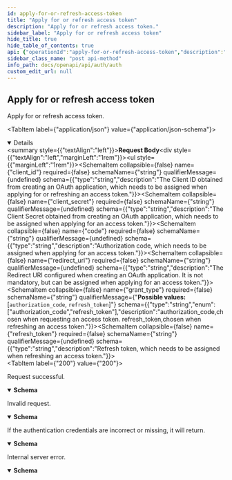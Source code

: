 ```yaml
---
id: apply-for-or-refresh-access-token
title: "Apply for or refresh access token"
description: "Apply for or refresh access token."
sidebar_label: "Apply for or refresh access token"
hide_title: true
hide_table_of_contents: true
api: {"operationId":"apply-for-or-refresh-access-token","description":"Apply for or refresh access token.","requestBody":{"content":{"application/json":{"schema":{"type":"object","properties":{"client_id":{"type":"string","description":"The Client ID obtained from creating an OAuth application, which needs to be assigned when applying for or refreshing an access token."},"client_secret":{"type":"string","description":"The Client Secret obtained from creating an OAuth application, which needs to be assigned when applying for an access token."},"code":{"type":"string","description":"Authorization code, which needs to be assigned when applying for an access token."},"redirect_uri":{"type":"string","description":"The Redirect URI configured when creating an OAuth application. It is not mandatory, but can be assigned when applying for an access token."},"grant_type":{"type":"string","enum":["authorization_code","refresh_token"],"description":"authorization_code,chosen when requesting an access token. refresh_token,chosen when refreshing an access token."},"refresh_token":{"type":"string","description":"Refresh token, which needs to be assigned when refreshing an access token."}}}}}},"responses":{"200":{"description":"Request successful.","content":{"application/json":{"schema":{"type":"object","properties":{"access_token":{"type":"string","description":"The \"Access token\" (valid for 1 day)."},"refresh_token":{"type":"string","description":"The \"Refresh token\" used to refresh the access token (valid for 30 days)."},"expires_in":{"type":"integer","description":"The expiration time of the access token, measured in seconds."},"scope":{"type":"string","description":"The Open API scopes that the OAuth application can access, separated by commas."},"token_type":{"type":"string","description":"The type of access token."},"user_id":{"type":"string","description":"The bot ID of the access token."},"email":{"type":"string","description":"The bot email of the access token."}},"title":"ApplyTokenSuccessResponse"}}}},"400":{"description":"Invalid request.","content":{"application/json":{"schema":{"type":"object","properties":{"error":{"type":"string","description":"The error message for the current request."},"error_description":{"type":"string","description":"The detailed error information for the current request."}},"title":"BadResponse"}}}},"401":{"description":"If the authentication credentials are incorrect or missing, it will return.","content":{"application/json":{"schema":{"type":"object","properties":{"error":{"type":"string","description":"The error message for the current request."},"error_description":{"type":"string","description":"The detailed error information for the current request."}},"title":"BadResponse"}}}},"500":{"description":"Internal server error.","content":{"application/json":{"schema":{"type":"object","properties":{"error":{"type":"string","description":"The error message for the current request."},"error_description":{"type":"string","description":"The detailed error information for the current request."}},"title":"BadResponse"}}}}},"method":"post","path":"/oauth2/token","servers":[{"url":"https://your-domain"},{"url":"http://your-domain"}],"jsonRequestBodyExample":{"client_id":"string","client_secret":"string","code":"string","redirect_uri":"string","grant_type":"authorization_code","refresh_token":"string"},"info":{"title":"Auth","version":"1.0","description":"The ONES REST API utilizes the standard OAuth 2.0 authorization mechanism to provide secure user authorization and access tokens for third-party applications to access protected resources. OAuth 2.0 enables third-party applications to obtain limited and revocable access privileges in a secure and controlled manner, without directly using user credentials. This authorization mechanism offers a flexible and reliable way for third-party applications to securely interact with the ONES system and obtain the necessary resource access permissions.\n"},"postman":{"name":"Apply for or refresh access token","description":{"content":"Apply for or refresh access token.","type":"text/plain"},"url":{"path":["oauth2","token"],"host":["{{baseUrl}}"],"query":[],"variable":[]},"header":[{"key":"Content-Type","value":"application/json"},{"key":"Accept","value":"application/json"}],"method":"POST","body":{"mode":"raw","raw":"\"\"","options":{"raw":{"language":"json"}}}}}
sidebar_class_name: "post api-method"
info_path: docs/openapi/api/auth/auth
custom_edit_url: null
---
```



## Apply for or refresh access token



Apply for or refresh access token.

<MimeTabs><TabItem label={"application/json"} value={"application/json-schema"}><details style={{}} data-collapsed={false} open={true}><summary style={{"textAlign":"left"}}><strong>Request Body</strong></summary><div style={{"textAlign":"left","marginLeft":"1rem"}}></div><ul style={{"marginLeft":"1rem"}}><SchemaItem collapsible={false} name={"client_id"} required={false} schemaName={"string"} qualifierMessage={undefined} schema={{"type":"string","description":"The Client ID obtained from creating an OAuth application, which needs to be assigned when applying for or refreshing an access token."}}></SchemaItem><SchemaItem collapsible={false} name={"client_secret"} required={false} schemaName={"string"} qualifierMessage={undefined} schema={{"type":"string","description":"The Client Secret obtained from creating an OAuth application, which needs to be assigned when applying for an access token."}}></SchemaItem><SchemaItem collapsible={false} name={"code"} required={false} schemaName={"string"} qualifierMessage={undefined} schema={{"type":"string","description":"Authorization code, which needs to be assigned when applying for an access token."}}></SchemaItem><SchemaItem collapsible={false} name={"redirect_uri"} required={false} schemaName={"string"} qualifierMessage={undefined} schema={{"type":"string","description":"The Redirect URI configured when creating an OAuth application. It is not mandatory, but can be assigned when applying for an access token."}}></SchemaItem><SchemaItem collapsible={false} name={"grant_type"} required={false} schemaName={"string"} qualifierMessage={"**Possible values:** [`authorization_code`, `refresh_token`]"} schema={{"type":"string","enum":["authorization_code","refresh_token"],"description":"authorization_code,chosen when requesting an access token. refresh_token,chosen when refreshing an access token."}}></SchemaItem><SchemaItem collapsible={false} name={"refresh_token"} required={false} schemaName={"string"} qualifierMessage={undefined} schema={{"type":"string","description":"Refresh token, which needs to be assigned when refreshing an access token."}}></SchemaItem></ul></details></TabItem></MimeTabs><div><ApiTabs><TabItem label={"200"} value={"200"}><div>

Request successful.

</div><div><MimeTabs schemaType={"response"}><TabItem label={"application/json"} value={"application/json"}><SchemaTabs><TabItem label={"Schema"} value={"Schema"}><details style={{}} data-collapsed={false} open={true}><summary style={{"textAlign":"left"}}><strong>Schema</strong></summary><div style={{"textAlign":"left","marginLeft":"1rem"}}></div><ul style={{"marginLeft":"1rem"}}><SchemaItem collapsible={false} name={"access_token"} required={false} schemaName={"string"} qualifierMessage={undefined} schema={{"type":"string","description":"The \"Access token\" (valid for 1 day)."}}></SchemaItem><SchemaItem collapsible={false} name={"refresh_token"} required={false} schemaName={"string"} qualifierMessage={undefined} schema={{"type":"string","description":"The \"Refresh token\" used to refresh the access token (valid for 30 days)."}}></SchemaItem><SchemaItem collapsible={false} name={"expires_in"} required={false} schemaName={"integer"} qualifierMessage={undefined} schema={{"type":"integer","description":"The expiration time of the access token, measured in seconds."}}></SchemaItem><SchemaItem collapsible={false} name={"scope"} required={false} schemaName={"string"} qualifierMessage={undefined} schema={{"type":"string","description":"The Open API scopes that the OAuth application can access, separated by commas."}}></SchemaItem><SchemaItem collapsible={false} name={"token_type"} required={false} schemaName={"string"} qualifierMessage={undefined} schema={{"type":"string","description":"The type of access token."}}></SchemaItem><SchemaItem collapsible={false} name={"user_id"} required={false} schemaName={"string"} qualifierMessage={undefined} schema={{"type":"string","description":"The bot ID of the access token."}}></SchemaItem><SchemaItem collapsible={false} name={"email"} required={false} schemaName={"string"} qualifierMessage={undefined} schema={{"type":"string","description":"The bot email of the access token."}}></SchemaItem></ul></details></TabItem><TabItem label={"Example (from schema)"} value={"Example (from schema)"}><ResponseSamples responseExample={"{\n  \"access_token\": \"string\",\n  \"refresh_token\": \"string\",\n  \"expires_in\": 0,\n  \"scope\": \"string\",\n  \"token_type\": \"string\",\n  \"user_id\": \"string\",\n  \"email\": \"string\"\n}"} language={"json"}></ResponseSamples></TabItem></SchemaTabs></TabItem></MimeTabs></div></TabItem><TabItem label={"400"} value={"400"}><div>

Invalid request.

</div><div><MimeTabs schemaType={"response"}><TabItem label={"application/json"} value={"application/json"}><SchemaTabs><TabItem label={"Schema"} value={"Schema"}><details style={{}} data-collapsed={false} open={true}><summary style={{"textAlign":"left"}}><strong>Schema</strong></summary><div style={{"textAlign":"left","marginLeft":"1rem"}}></div><ul style={{"marginLeft":"1rem"}}><SchemaItem collapsible={false} name={"error"} required={false} schemaName={"string"} qualifierMessage={undefined} schema={{"type":"string","description":"The error message for the current request."}}></SchemaItem><SchemaItem collapsible={false} name={"error_description"} required={false} schemaName={"string"} qualifierMessage={undefined} schema={{"type":"string","description":"The detailed error information for the current request."}}></SchemaItem></ul></details></TabItem><TabItem label={"Example (from schema)"} value={"Example (from schema)"}><ResponseSamples responseExample={"{\n  \"error\": \"string\",\n  \"error_description\": \"string\"\n}"} language={"json"}></ResponseSamples></TabItem></SchemaTabs></TabItem></MimeTabs></div></TabItem><TabItem label={"401"} value={"401"}><div>

If the authentication credentials are incorrect or missing, it will return.

</div><div><MimeTabs schemaType={"response"}><TabItem label={"application/json"} value={"application/json"}><SchemaTabs><TabItem label={"Schema"} value={"Schema"}><details style={{}} data-collapsed={false} open={true}><summary style={{"textAlign":"left"}}><strong>Schema</strong></summary><div style={{"textAlign":"left","marginLeft":"1rem"}}></div><ul style={{"marginLeft":"1rem"}}><SchemaItem collapsible={false} name={"error"} required={false} schemaName={"string"} qualifierMessage={undefined} schema={{"type":"string","description":"The error message for the current request."}}></SchemaItem><SchemaItem collapsible={false} name={"error_description"} required={false} schemaName={"string"} qualifierMessage={undefined} schema={{"type":"string","description":"The detailed error information for the current request."}}></SchemaItem></ul></details></TabItem><TabItem label={"Example (from schema)"} value={"Example (from schema)"}><ResponseSamples responseExample={"{\n  \"error\": \"string\",\n  \"error_description\": \"string\"\n}"} language={"json"}></ResponseSamples></TabItem></SchemaTabs></TabItem></MimeTabs></div></TabItem><TabItem label={"500"} value={"500"}><div>

Internal server error.

</div><div><MimeTabs schemaType={"response"}><TabItem label={"application/json"} value={"application/json"}><SchemaTabs><TabItem label={"Schema"} value={"Schema"}><details style={{}} data-collapsed={false} open={true}><summary style={{"textAlign":"left"}}><strong>Schema</strong></summary><div style={{"textAlign":"left","marginLeft":"1rem"}}></div><ul style={{"marginLeft":"1rem"}}><SchemaItem collapsible={false} name={"error"} required={false} schemaName={"string"} qualifierMessage={undefined} schema={{"type":"string","description":"The error message for the current request."}}></SchemaItem><SchemaItem collapsible={false} name={"error_description"} required={false} schemaName={"string"} qualifierMessage={undefined} schema={{"type":"string","description":"The detailed error information for the current request."}}></SchemaItem></ul></details></TabItem><TabItem label={"Example (from schema)"} value={"Example (from schema)"}><ResponseSamples responseExample={"{\n  \"error\": \"string\",\n  \"error_description\": \"string\"\n}"} language={"json"}></ResponseSamples></TabItem></SchemaTabs></TabItem></MimeTabs></div></TabItem></ApiTabs></div>